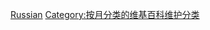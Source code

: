 {{Hidden category}}
{{empty category}}
{{Cmbox|text=欲将条目归入此分类，请在条目顶部加入{{tlc|1=Expand Russian|2={{var|俄语维基对应条目名}}}}。}}

[[Category:需要從外語維基百科翻譯的條目|Russian]]
[[Category:按月分类的维基百科维护分类|Category:按月分类的维基百科维护分类]]